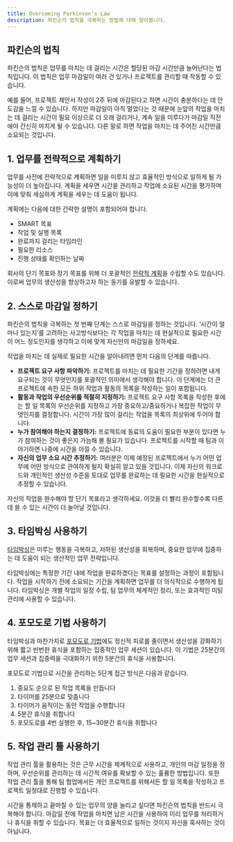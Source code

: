 ```yaml
---
title: Overcoming Parkinson's Law
description: 파킨슨의 법칙을 극복하는 방법에 대해 알아봅니다.
---
```


## 파킨슨의 법칙

파킨슨의 법칙은 업무를 마치는 데 걸리는 시간은 할당된 마감 시간만큼 늘어난다는 법칙입니다. 이 법칙은 업무 마감일이 여러 건 있거나 프로젝트를 관리할 때 작동할 수 있습니다.

예를 들어, 프로젝트 제안서 작성이 2주 뒤에 마감된다고 하면 시간이 충분하다는 데 안도감을 느낄 수 있습니다. 하지만 마감일이 아직 멀었다는 것 때문에 눈앞의 작업을 마치는 데 걸리는 시간이 필요 이상으로 더 오래 걸리거나, 계속 일을 미루다가 마감일 직전에야 간신히 마치게 될 수 있습니다. 다른 말로 하면 작업을 마치는 데 주어진 시간만큼 소요되는 것입니다.


## 1. 업무를 전략적으로 계획하기

업무를 사전에 전략적으로 계획하면 일을 미루지 않고 효율적인 방식으로 일하게 될 가능성이 더 높아집니다. 계획을 세우면 시간을 관리하고 작업에 소요된 시간을 평가하며 이에 맞춰 세심하게 계획을 세우는 데 도움이 됩니다.

계획에는 다음에 대한 간략한 설명이 포함되어야 합니다.

- SMART 목표
- 작업 및 실행 목록
- 완료까지 걸리는 타임라인
- 필요한 리소스
- 진행 상태를 확인하는 날짜

회사의 단기 목표와 장기 목표를 위해 더 포괄적인 [전략적 계획](https://asana.com/ko/resources/strategic-planning)을 수립할 수도 있습니다. 이로써 업무의 생산성을 향상하고자 하는 동기를 유발할 수 있습니다.


## 2. 스스로 마감일 정하기

파킨슨의 법칙을 극복하는 첫 번째 단계는 스스로 마감일을 정하는 것입니다. ‘시간이 얼마나 있는지’를 고려하는 사고방식보다는 각 작업을 마치는 데 현실적으로 필요한 시간이 어느 정도인지를 생각하고 이에 맞게 자신만의 마감일을 정하세요.

작업을 마치는 데 실제로 필요한 시간을 알아내려면 먼저 다음의 단계를 따릅니다.

- **프로젝트 요구 사항 파악하기:** 프로젝트를 마치는 데 필요한 기간을 정하려면 내게 요구되는 것이 무엇인지를 포괄적인 의미에서 생각해야 합니다. 이 단계에는 더 큰 프로젝트에 속한 모든 하위 작업과 활동의 목록을 작성하는 일이 포함됩니다.
- **활동과 작업의 우선순위를 적절히 지정하기:** 프로젝트 요구 사항 목록을 작성한 후에는 할 일 목록의 우선순위를 지정하고 가장 중요하고/중요하거나 복잡한 작업이 무엇인지를 결정합니다. 시간이 가장 많이 걸리는 작업을 목록의 최상위에 두어야 합니다.
- **누가 참여해야 하는지 결정하기:** 프로젝트에 동료의 도움이 필요한 부분이 있다면 누가 참여하는 것이 좋은지 가늠해 볼 필요가 있습니다. 프로젝트를 시작할 때 팀과 이야기하면 나중에 시간을 아낄 수 있습니다.
- **자신의 업무 소요 시간 추정하기:** 여러분은 이제 예정된 프로젝트에서 누가 어떤 업무에 어떤 방식으로 관여하게 될지 확실히 알고 있을 것입니다. 이제 자신의 워크로드와 개인적인 생산성 수준을 토대로 업무를 완료하는 데 필요한 시간을 현실적으로 추정할 수 있습니다.

자신의 작업을 완수해야 할 단기 목표라고 생각하세요. 이것을 더 빨리 완수할수록 다른 데 쓸 수 있는 시간이 더 늘어날 것입니다.


## 3. 타임박싱 사용하기

[타임박싱](https://asana.com/ko/resources/what-is-timeboxing)은 미루는 행동을 극복하고, 저하된 생산성을 회복하며, 중요한 업무에 집중하는 데 도움이 되는 생산적인 업무 전략입니다.

타임박싱에는 특정한 기간 내에 작업을 완료하겠다는 목표를 설정하는 과정이 포함됩니다. 작업을 시작하기 전에 소요되는 기간을 계획하면 업무를 더 의식적으로 수행하게 됩니다. 타임박싱은 개별 작업의 일정 수립, 팀 업무의 체계적인 정리, 또는 효과적인 미팅 관리에 사용할 수 있습니다.


## 4. 포모도로 기법 사용하기

타임박싱과 마찬가지로 [포모도로 기법](https://asana.com/ko/resources/pomodoro-technique)에도 정신적 피로를 줄이면서 생산성을 강화하기 위해 짧고 빈번한 휴식을 포함하는 집중적인 업무 세션이 있습니다. 이 기법은 25분간의 업무 세션과 집중력을 극대화하기 위한 5분간의 휴식을 사용합니다.

포모도로 기법으로 시간을 관리하는 5단계 접근 방식은 다음과 같습니다.

1. 중요도 순으로 된 작업 목록을 만듭니다
2. 타이머를 25분으로 맞춥니다
3. 타이머가 움직이는 동안 작업을 수행합니다
4. 5분간 휴식을 취합니다
5. 포모도로를 4번 실행한 후, 15~30분간 휴식을 취합니다


## 5. 작업 관리 툴 사용하기

작업 관리 툴을 활용하는 것은 근무 시간을 체계적으로 사용하고, 개인의 마감 일정을 정하며, 우선순위를 관리하는 데 시간적 여유를 확보할 수 있는 훌륭한 방법입니다. 또한 작업 관리 툴을 통해 팀 협업에서든 개인 프로젝트를 위해서든 할 일 목록을 작성하고 프로젝트 일정대로 진행할 수 있습니다.

시간을 통제하고 끝마칠 수 있는 업무의 양을 늘리고 싶다면 파킨슨의 법칙을 반드시 극복해야 합니다. 마감일 전에 작업을 마치면 남은 시간을 사용하여 미리 업무를 처리하거나 휴식을 취할 수 있습니다. 목표는 더 효율적으로 일하는 것이지 자신을 혹사하는 것이 아닙니다.
